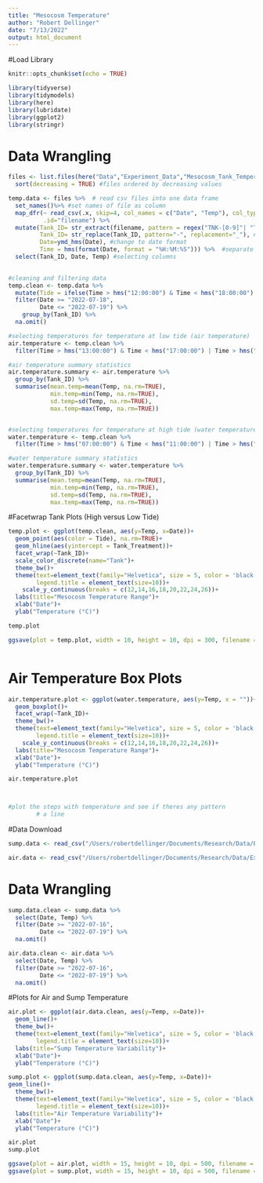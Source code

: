 ```yaml
---
title: "Mesocosm Temperature"
author: "Robert Dellinger"
date: "7/13/2022"
output: html_document
---
```


#Load Library

```r
knitr::opts_chunk$set(echo = TRUE)

library(tidyverse)
library(tidymodels)
library(here)
library(lubridate)
library(ggplot2)
library(stringr)


```

# Data Wrangling

```r

files <- list.files(here("Data","Experiment_Data","Mesocosm_Tank_Temperatures","Tanks"), pattern = ".csv", full.names = TRUE) %>% 
  sort(decreasing = TRUE) #files ordered by decreasing values

temp.data <- files %>%  # read csv files into one data frame
  set_names()%>% #set names of file as column
  map_dfr(~ read_csv(.x, skip=4, col_names = c("Date", "Temp"), col_types = list(col_character(), col_double())), #skip metadata
          .id="filename") %>%
  mutate(Tank_ID= str_extract(filename, pattern = regex("TNK-[0-9]"| "TNK-[A-Z]")), #string extract from file name
         Tank_ID= str_replace(Tank_ID, pattern="-", replacement="_"), #replace pattern 
         Date=ymd_hms(Date), #change to date format
         Time = hms(format(Date, format = "%H:%M:%S"))) %>%  #separate date and time columns 
  select(Tank_ID, Date, Temp) #selecting columns 
  

```


```r

#cleaning and filtering data
temp.clean <- temp.data %>% 
  mutate(Tide = ifelse(Time > hms("12:00:00") & Time < hms("18:00:00") | Time > hms("00:00:00") & Time < hms("06:00:00"), "Low","High")) %>% #tide column
  filter(Date >= "2022-07-18",
         Date <= "2022-07-19") %>% 
    group_by(Tank_ID) %>% 
  na.omit()

#selecting temperatures for temperature at low tide (air temperature)
air.temperature <- temp.clean %>%
  filter(Time > hms("13:00:00") & Time < hms("17:00:00") | Time > hms("01:00:00") & Time < hms("05:00:00"))

#air temperature summary statistics 
air.temperature.summary <- air.temperature %>% 
  group_by(Tank_ID) %>% 
  summarise(mean.temp=mean(Temp, na.rm=TRUE),
            min.temp=min(Temp, na.rm=TRUE),
            sd.temp=sd(Temp, na.rm=TRUE),
            max.temp=max(Temp, na.rm=TRUE))


#selecting temperatures for temperature at high tide (water temperature)
water.temperature <- temp.clean %>%
  filter(Time > hms("07:00:00") & Time < hms("11:00:00") | Time > hms("19:00:00") & Time < hms("23:00:00"))

#water temperature summary statistics 
water.temperature.summary <- water.temperature %>% 
  group_by(Tank_ID) %>% 
  summarise(mean.temp=mean(Temp, na.rm=TRUE),
            min.temp=min(Temp, na.rm=TRUE),
            sd.temp=sd(Temp, na.rm=TRUE),
            max.temp=max(Temp, na.rm=TRUE))

```


#Facetwrap Tank Plots (High versus Low Tide)

```r

temp.plot <- ggplot(temp.clean, aes(y=Temp, x=Date))+
  geom_point(aes(color = Tide), na.rm=TRUE)+
  geom_hline(aes(yintercept = Tank_Treatment))+
  facet_wrap(~Tank_ID)+
  scale_color_discrete(name="Tank")+
  theme_bw()+
  theme(text=element_text(family="Helvetica", size = 5, color = 'black'),
        legend.title = element_text(size=10))+
    scale_y_continuous(breaks = c(12,14,16,18,20,22,24,26))+
  labs(title="Mesocosm Temperature Range")+
  xlab("Date")+
  ylab("Temperature (°C)")

temp.plot

ggsave(plot = temp.plot, width = 10, height = 10, dpi = 300, filename = "temp.plot.png")



```
# Air Temperature Box Plots

```r



air.temperature.plot <- ggplot(water.temperature, aes(y=Temp, x = ""))+
  geom_boxplot()+
  facet_wrap(~Tank_ID)+
  theme_bw()+
  theme(text=element_text(family="Helvetica", size = 5, color = 'black'),
        legend.title = element_text(size=10))+
    scale_y_continuous(breaks = c(12,14,16,18,20,22,24,26))+
  labs(title="Mesocosm Temperature Range")+
  xlab("Date")+
  ylab("Temperature (°C)")

air.temperature.plot



#plot the steps with temperature and see if theres any pattern 
        # a line 
```

#Data Download

```r

sump.data <- read_csv("/Users/robertdellinger/Documents/Research/Data/Experiment_Data/Mesocosm_Tank_Temperatures/Air_And_Sump/TNK-SMP-SN20569984.csv", skip=3, col_names = c("Date", "Temp"))

air.data <- read_csv("/Users/robertdellinger/Documents/Research/Data/Experiment_Data/Mesocosm_Tank_Temperatures/Air_And_Sump/AIR-SN20565251.csv", skip=3, col_names = c("Date", "Temp"))

```

# Data Wrangling

```r

sump.data.clean <- sump.data %>% 
  select(Date, Temp) %>% 
  filter(Date >= "2022-07-16",
         Date <= "2022-07-19") %>% 
  na.omit()

air.data.clean <- air.data %>% 
  select(Date, Temp) %>% 
  filter(Date >= "2022-07-16",
         Date <= "2022-07-19") %>% 
  na.omit()

```

#Plots for Air and Sump Temperature

```r


air.plot <- ggplot(air.data.clean, aes(y=Temp, x=Date))+
  geom_line()+
  theme_bw()+
  theme(text=element_text(family="Helvetica", size = 5, color = 'black'),
        legend.title = element_text(size=10))+
  labs(title="Sump Temperature Variability")+
  xlab("Date")+
  ylab("Temperature (°C)")

sump.plot <- ggplot(sump.data.clean, aes(y=Temp, x=Date))+
geom_line()+
  theme_bw()+
  theme(text=element_text(family="Helvetica", size = 5, color = 'black'),
        legend.title = element_text(size=10))+
  labs(title="Air Temperature Variability")+
  xlab("Date")+
  ylab("Temperature (°C)")

air.plot
sump.plot

ggsave(plot = air.plot, width = 15, height = 10, dpi = 500, filename = "temp.plot.png")
ggsave(plot = sump.plot, width = 15, height = 10, dpi = 500, filename = "temp.plot.png")


```

